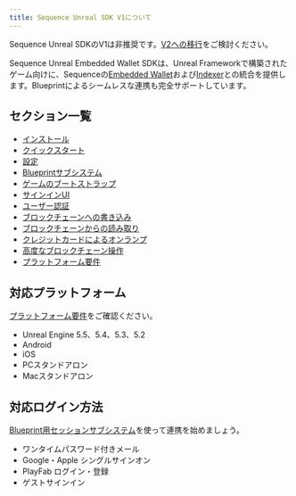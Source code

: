 ```yaml
---
title: Sequence Unreal SDK V1について
---
```


Sequence Unreal SDKのV1は非推奨です。[V2への移行](/sdk/unreal/migration)をご検討ください。

Sequence Unreal Embedded Wallet SDKは、Unreal Frameworkで構築されたゲーム向けに、Sequenceの[Embedded Wallet](/solutions/wallets/embedded-wallet/overview)および[Indexer](/api-references/indexer/overview)との統合を提供します。Blueprintによるシームレスな連携も完全サポートしています。

## セクション一覧

- [インストール](/sdk/unreal/v1/installation)
- [クイックスタート](/sdk/unreal/v1/quickstart)
- [設定](/sdk/unreal/v1/configuration)
- [Blueprintサブシステム](/sdk/unreal/v1/subsystems)
- [ゲームのブートストラップ](/sdk/unreal/v1/bootstrap_game)
- [サインインUI](/sdk/unreal/v1/user_interfaces)
- [ユーザー認証](/sdk/unreal/v1/authentication)
- [ブロックチェーンへの書き込み](/sdk/unreal/v1/write-to-blockchain)
- [ブロックチェーンからの読み取り](/sdk/unreal/v1/read-from-blockchain)
- [クレジットカードによるオンランプ](/sdk/unreal/v1/onboard-user-funds)
- [高度なブロックチェーン操作](/sdk/unreal/v1/advanced)
- [プラットフォーム要件](/sdk/unreal/v1/platforms)

## 対応プラットフォーム
[プラットフォーム要件](/sdk/unreal/v1/platforms)をご確認ください。
- Unreal Engine 5.5、5.4、5.3、5.2
- Android
- iOS
- PCスタンドアロン
- Macスタンドアロン

## 対応ログイン方法
[Blueprint用セッションサブシステム](/sdk/unreal/v1/authentication)を使って連携を始めましょう。
- ワンタイムパスワード付きメール
- Google・Apple シングルサインオン
- PlayFab ログイン・登録
- ゲストサインイン